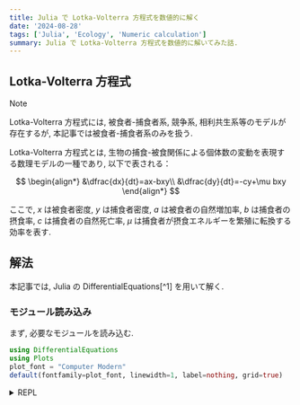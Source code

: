 ```yaml
---
title: Julia で Lotka-Volterra 方程式を数値的に解く
date: '2024-08-28'
tags: ['Julia', 'Ecology', 'Numeric calculation']
summary: Julia で Lotka-Volterra 方程式を数値的に解いてみた話.
---
```


## Lotka-Volterra 方程式

> [!NOTE]
> Lotka-Volterra 方程式には, 被食者-捕食者系, 競争系, 相利共生系等のモデルが存在するが, 本記事では被食者-捕食者系のみを扱う.

Lotka-Volterra 方程式とは, 生物の捕食-被食関係による個体数の変動を表現する数理モデルの一種であり, 以下で表される：

$$
\begin{align*}
&\dfrac{dx}{dt}=ax-bxy\\
&\dfrac{dy}{dt}=-cy+\mu bxy
\end{align*}
$$

ここで, $x$ は被食者密度, $y$ は捕食者密度, $a$ は被食者の自然増加率, $b$ は捕食者の摂食率, $c$ は捕食者の自然死亡率, $\mu$ は捕食者が摂食エネルギーを繁殖に転換する効率を表す. 

## 解法

本記事では, Julia の DifferentialEquations[^1] を用いて解く.

### モジュール読み込み

まず, 必要なモジュールを読み込む. 

```julia
using DifferentialEquations
using Plots
plot_font = "Computer Modern"
default(fontfamily=plot_font, linewidth=1, label=nothing, grid=true)
```

<details>
<summary>REPL</summary>
```julia-repl
julia> using DifferentialEquations

julia> using Plots

julia> plot_font = "Computer Modern"
"Computer Modern"

julia> default(fontfamily=plot_font, linewidth=1, label=nothing, grid=true)

```
</details>

### 問題設定

次に, Lotka-Volterra 方程式を Julia で定式化する.

```julia
function lotka_volterra!(du, u, p, t)
    a, b, c, μ = p
    x, y = u
    du[1] = a * x - b * x * y
    du[2] = μ * x * y - c * y
end
```

<details>
<summary>REPL</summary>
```julia-repl
julia> function lotka_volterra!(du, u, p, t)
           a, b, c, μ = p
           x, y = u
           du[1] = a * x - b * x * y
           du[2] = μ * x * y - c * y
       end
lotka_volterra! (generic function with 1 method)

```
</details>

### パラメータ設定

次に, パラメータを設定する.

```julia
a = 1.1
b = 0.4
c = 0.4
μ = 0.1

p = (a, b, c, μ)
```

<details>
<summary>REPL</summary>
```julia-repl
julia> a = 1.1
1.1

julia> b = 0.4
0.4

julia> c = 0.4
0.4

julia> μ = 0.1
0.1

julia>

julia> p = (a, b, c, μ)
(1.1, 0.4, 0.4, 0.1)

```
</details>

### 初期条件と解の範囲の設定

次に, 初期条件と解の範囲を設定する.

```julia
u0 = [10.0, 5.0]
tspan = (0.0, 50.0)
```

<details>
<summary>REPL</summary>
```julia-repl
julia> u0 = [10.0, 5.0]
2-element Vector{Float64}:
 10.0
  5.0

julia> tspan = (0.0, 50.0)
(0.0, 50.0)

```
</details>

### 問題の定義と解の計算

```julia
prob = ODEProblem(lotka_volterra!, u0, tspan, p)
sol = solve(prob)
```

<details>
<summary>REPL</summary>
```julia-repl
julia> prob = ODEProblem(lotka_volterra!, u0, tspan, p)
ODEProblem with uType Vector{Float64} and tType Float64. In-place: true
timespan: (0.0, 50.0)
u0: 2-element Vector{Float64}:
 10.0
  5.0

julia> sol = solve(prob)
retcode: Success
Interpolation: specialized 4th order "free" interpolation, specialized 2nd order "free" stiffness-aware interpolation
t: 56-element Vector{Float64}:
  0.0
  0.10551052180168205
  0.3026858596029679
  0.544216162029267
  0.8667001358219422
  1.290752093822806
  1.7003476232387265
  2.2799589614331133
  2.882391006071913
  3.543472793323572
  4.326489593554792
  5.302659637431677
  6.963443099602529
  ⋮
 38.19836931152591
 39.838659848395615
 41.16261629602774
 42.54163919084672
 43.520484417635416
 44.36703417737004
 45.12268565170904
 45.803326845977956
 46.6942006009366
 47.56185147161654
 48.716821800426615
 50.0
u: 56-element Vector{Vector{Float64}}:
 [10.0, 5.0]
 [9.035627005169454, 5.299839898200966]
 [7.2519783179682475, 5.750076609572348]
 [5.3322876509632415, 6.0725687751425825]
 [3.445570572857435, 6.136242934717593]
 [1.9876933916021085, 5.791725958718605]
 [1.260857484176088, 5.246249684158559]
 [0.7793800583895246, 4.4050613386031285]
 [0.5774381211452372, 3.6027620299304046]
 [0.5098173175276516, 2.865039146276961]
 [0.5500951340758927, 2.181735189174335]
 [0.7795716913377725, 1.572474529264101]
 [2.118736661257719, 1.004176672543559]
 ⋮
 [1.0061244645004324, 1.3371372224811882]
 [2.9857121817598737, 0.9292591888113896]
 [7.767258822631018, 1.0644948778605032]
 [13.712147771527462, 2.9448359380604394]
 [7.006151179114605, 5.8233785729636]
 [2.2798679109384095, 5.929732938997305]
 [1.0060307334488037, 4.916269057596703]
 [0.6374632520786015, 3.95149560119708]
 [0.5046844403917583, 2.906203763361891]
 [0.5490656370547375, 2.1478912561942285]
 [0.8601521201225086, 1.462986213750023]
 [1.884380037612957, 1.0323197430186637]

```
</details>

### 結果のプロット

計算結果をプロットする.

```julia
plot(sol, xlabel="Time", ylabel="Population", label=["Prey" "Predator"], dpi=300)
```

<details>
<summary>REPL</summary>
```julia-repl
julia> plot(sol, xlabel="Time", ylabel="Population", label=["Prey" "Predator"], dpi=300)

```
</details>

![lv01](/static/images/latex/lv01.png)
<center>
<b>図1:</b> 計算結果
</center>

### 解の軌道

解の軌道をプロットする.

```julia
plot(sol, idxs=(1, 2), xlabel="Prey Population", ylabel="Predator Population", label=false, dpi=300)
```

<details>
<summary>REPL</summary>
```julia-repl
julia> plot(sol, idxs=(1, 2), xlabel="Prey Population", ylabel="Predator Population", label=false, dpi=300)

```
</details>

![lv02](/static/images/latex/lv02.png)
<center>
<b>図2:</b> 解の軌道
</center>

図2より, Lotka-Volterra 方程式の解が周期解 (閉軌道) となることが分かる.

## まとめ

今回は, Julia の DifferentialEquations を用いて Lotka-Volterra 方程式を解いたが, DifferentialEquations が提供するソルバを利用することで, 数値解法を実装する必要がなく便利であった. 

[^1]: Julia の DE ソルバモジュール.